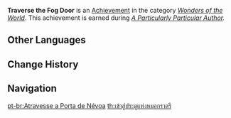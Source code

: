 {{Achievement Infobox
|title        = 
|id           = 81167
|order id     = 1153
|category     = Wonders of the World
|description  = Get used to [[Tsurumi Island]]'s odd weather.
|requirements = Earned during ''[[A Particularly Particular Author]].''
|primogems    = 5
|tracking     = 
|hidden       = 1
|topic        = 
|type         = Quest
|quest        = Through the Mists
}}
'''Traverse the Fog Door''' is an [[Achievement]] in the category ''[[Wonders of the World]]''. This achievement is earned during ''[[A Particularly Particular Author]].''
<!--
==Trivia==

==Video Guides==
{{EVT
|video1   = 
|caption1 = 
}}
-->
==Other Languages==
{{Other Languages
|en      = Traverse the Fog Door
|zhs     = 进入夜雾之门
|zhs_rm  = Jìnrù Yè Wù zhī Mén
|zht     = 進入夜霧之門
|zht_rm  = Jìnrù Yè Wù zhī Mén
|zh_tl   = Enter the Door of Night Fog
|ja      = 夜霧の門に入る
|ja_rm   = Yogiri no To ni Hairu{{Assumed}}
|ja_tl   = Entering the Night Fog Door
|ko      = 밤안개의 문으로
|ko_rm   = Bamangae-ui Muneuro
|ko_tl   = Entering the Night Fog Door
|es      = Tras las puertas de la bruma
|es_tl   = Behind the Doors of the Mist
|fr      = À travers la porte de brume
|fr_tl   = Through the Fog Door
|ru      = Через врата тумана
|ru_tl   = Through the Fog Gate
|th      = เข้าสู่ประตูแห่งหมอกราตรี
|th_rm   = 
|th_tl   = 
|vi      = Bước Vào Cánh Cổng Sương Đêm
|vi_tl   = 
|de      = Durchqueren des Nebeltors
|de_tl   = Crossing of the Fog Door
|id      = Memasuki Pintu Berkabut
|id_tl   = Entering Foggy Door
|pt      = Atravesse a Porta de Névoa
|pt_tl   = 
|tr      = Sis Kapısından Geç
|tr_tl   = 
|it      = Attraverso la porta della nebbia
|it_tl   = 
}}

==Change History==
{{Change History|2.2}}
<!--
==References==
{{Reflist}}
-->
==Navigation==
{{Achievement Navbox|Wonders of the World|Quest}}

[[pt-br:Atravesse a Porta de Névoa]]
[[th:เข้าสู่ประตูแห่งหมอกราตรี]]